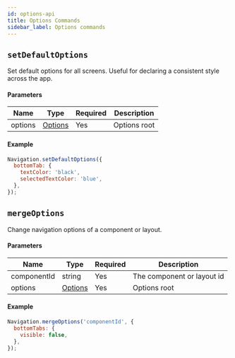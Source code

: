 ```yaml
---
id: options-api
title: Options Commands
sidebar_label: Options commands
---
```


## `setDefaultOptions`

Set default options for all screens. Useful for declaring a consistent style across the app.

#### Parameters

| Name    | Type                        | Required | Description  |
| ------- | --------------------------- | -------- | ------------ |
| options | [Options](options-root.mdx) | Yes      | Options root |

#### Example

```js
Navigation.setDefaultOptions({
  bottomTab: {
    textColor: 'black',
    selectedTextColor: 'blue',
  },
});
```

## `mergeOptions`

Change navigation options of a component or layout.

#### Parameters

| Name        | Type                        | Required | Description                |
| ----------- | --------------------------- | -------- | -------------------------- |
| componentId | string                      | Yes      | The component or layout id |
| options     | [Options](options-root.mdx) | Yes      | Options root               |

#### Example

```js
Navigation.mergeOptions('componentId', {
  bottomTabs: {
    visible: false,
  },
});
```
